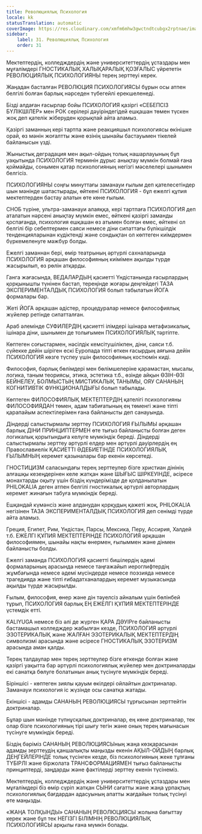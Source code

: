 ```yaml
---
title: Революциялық Психология
locale: kk
statusTranslation: automatic
coverImage: https://res.cloudinary.com/xmfm6mhw3gwctndtcubgx2rptnae/image/upload/v1740337243/small_cover_educacion_fundamental_a051170f1c.webp
sidebar:
    label: 31. Революциялық Психология
    order: 31
---
```

Мектептердің, колледждердің және университеттердің ұстаздары мен мұғалімдері ГНОСТИКАЛЫҚ ХАЛЫҚАРАЛЫҚ ҚОЗҒАЛЫС үйрететін РЕВОЛЮЦИЯЛЫҚ ПСИХОЛОГИЯНЫ терең зерттеуі керек.

Жаңадан басталған РЕВОЛЮЦИЯ ПСИХОЛОГИЯСЫ бұрын осы атпен белгілі болған барлық нәрседен түбегейлі ерекшеленеді.

Бізді алдаған ғасырлар бойы ПСИХОЛОГИЯ қазіргі «СЕБЕПСІЗ БҮЛІКШІЛЕР» мен РОК серілері дәуіріндегідей ешқашан төмен түскен жоқ деп қателік жіберуден қорықпай айта аламыз.

Қазіргі заманның кері тартпа және реакцияшыл психологиясы өкінішке орай, өз мәнін жоғалтты және өзінің шынайы бастауымен тікелей байланысын үзді.

Жыныстық деградация мен ақыл-ойдың толық нашарлауының бұл уақытында ПСИХОЛОГИЯ терминін дұрыс анықтау мүмкін болмай ғана қоймайды, сонымен қатар психологияның негізгі мәселелері шынымен белгісіз.

ПСИХОЛОГИЯНЫ соңғы минуттағы заманауи ғылым деп қателесетіндер шын мәнінде шатастырады, өйткені ПСИХОЛОГИЯ - бұл ежелгі құпия мектептерден бастау алатын өте көне ғылым.

СНОБ түріне, ультра-заманауи алаяққа, кері тартпаға ПСИХОЛОГИЯ деп аталатын нәрсені анықтау мүмкін емес, өйткені қазіргі заманды қоспағанда, психология ешқашан өз атымен болған емес, өйткені ол белгілі бір себептермен саяси немесе діни сипаттағы бүлікшілдік тенденцияларынан күдіктенді және сондықтан ол көптеген киімдермен бүркемеленуге мәжбүр болды.

Ежелгі заманнан бері, өмір театрының әртүрлі сахналарында ПСИХОЛОГИЯ әрқашан философияның киімімен ақылды түрде жасырылып, өз рөлін атқарды.

Ганга жағасында, ВЕДАЛАРДЫҢ қасиетті Үндістанында ғасырлардың қорқынышты түнінен бастап, тереңінде жоғары деңгейдегі ТАЗА ЭКСПЕРИМЕНТАЛДЫҚ ПСИХОЛОГИЯ болып табылатын ЙОГА формалары бар.

Жеті ЙОГА әрқашан әдістер, процедуралар немесе философиялық жүйелер ретінде сипатталған.

Араб әлемінде СУФИЛЕРДІҢ қасиетті ілімдері ішінара метафизикалық, ішінара діни, шынымен де толығымен ПСИХОЛОГИЯЛЫҚ тәртіпте.

Көптеген соғыстармен, нәсілдік кемсітушілікпен, діни, саяси т.б. сүйекке дейін шіріген ескі Еуропада тіпті өткен ғасырдың аяғына дейін ПСИХОЛОГИЯ көзге түспеу үшін философияның костюмін киді.

Философия, барлық бөлімдері мен бөлімшелеріне қарамастан, мысалы, логика, таным теориясы, этика, эстетика т.б., өзінде айқын ӨЗІН-ӨЗІ БЕЙНЕЛЕУ, БОЛМЫСТЫҢ МИСТИКАЛЫҚ ТАНЫМЫ, ОЯУ САНАНЫҢ КОГНИТИВТІК ФУНКЦИОНАЛДЫҒЫ болып табылады.

Көптеген ФИЛОСОФИЯЛЫҚ МЕКТЕПТЕРДІҢ қателігі психологияны ФИЛОСОФИЯДАН төмен, адам табиғатының ең төменгі және тіпті қарапайым аспектілерімен ғана байланысты деп санауында.

Діндерді салыстырмалы зерттеу ПСИХОЛОГИЯ ҒЫЛЫМЫ әрқашан барлық ДІНИ ПРИНЦИПТЕРМЕН өте тығыз байланысты болған деген логикалық қорытындыға келуге мүмкіндік береді. Діндерді салыстырмалы зерттеу әртүрлі елдер мен әртүрлі дәуірлердің ең Православиелік ҚАСИЕТТІ ӘДЕБИЕТІНДЕ ПСИХОЛОГИЯЛЫҚ ҒЫЛЫМНЫҢ керемет қазыналары бар екенін көрсетеді.

ГНОСТИЦИЗМ саласындағы терең зерттеулер бізге христиан дінінің алғашқы кезеңдерінен келе жатқан және ШЫҒЫС ШІРКЕУІНДЕ, әсіресе монахтарды оқыту үшін біздің күндерімізде де қолданылатын PHILOKALIA деген атпен белгілі гностикалық әртүрлі авторлардың керемет жинағын табуға мүмкіндік береді.

Ешқандай күмәнсіз және алданудан қорқудың қажеті жоқ, PHILOKALIA негізінен ТАЗА ЭКСПЕРИМЕНТАЛДЫҚ ПСИХОЛОГИЯ деп сенімді түрде айта аламыз.

Греция, Египет, Рим, Үндістан, Парсы, Мексика, Перу, Ассирия, Халдей т.б. ЕЖЕЛГІ ҚҰПИЯ МЕКТЕПТЕРІНДЕ ПСИХОЛОГИЯ әрқашан философиямен, шынайы нақты өнермен, ғылыммен және дінмен байланысты болды.

Ежелгі заманда ПСИХОЛОГИЯ қасиетті бишілердің әдемі формаларының арасында немесе таңғажайып иероглифтердің жұмбағында немесе әдемі мүсіндерде немесе поэзияда немесе трагедияда және тіпті ғибадатханалардың керемет музыкасында ақылды түрде жасырылды.

Ғылым, философия, өнер және дін тәуелсіз айналым үшін бөлінбей тұрып, ПСИХОЛОГИЯ барлық ЕҢ ЕЖЕЛГІ ҚҰПИЯ МЕКТЕПТЕРІНДЕ үстемдік етті.

KALIYUGA немесе біз әлі де жүрген ҚАРА ДӘУІРге байланысты бастамашыл колледждер жабылған кезде, ПСИХОЛОГИЯ әртүрлі ЭЗОТЕРИКАЛЫҚ және ЖАЛҒАН ЭЗОТЕРИКАЛЫҚ МЕКТЕПТЕРДІҢ символизмі арасында және әсіресе ГНОСТИКАЛЫҚ ЭЗОТЕРИЗМ арасында аман қалды.

Терең талдаулар мен терең зерттеулер бізге өткенде болған және қазіргі уақытта бар әртүрлі психологиялық жүйелер мен доктриналарды екі санатқа бөлуге болатынын анық түсінуге мүмкіндік береді.

Біріншісі - көптеген зиялы қауым өкілдері ойлайтын доктриналар. Заманауи психология іс жүзінде осы санатқа жатады.

Екіншісі - адамды САНАНЫҢ РЕВОЛЮЦИЯСЫ тұрғысынан зерттейтін доктриналар.

Бұлар шын мәнінде түпнұсқалық доктриналар, ең көне доктриналар, тек олар бізге психологияның тірі шығу тегін және оның терең мағынасын түсінуге мүмкіндік береді.

Біздің бәріміз САНАНЫҢ РЕВОЛЮЦИЯСЫның жаңа көзқарасынан адамды зерттеудің қаншалықты маңызды екенін АҚЫЛ-ОЙДЫҢ барлық ДЕҢГЕЙЛЕРІНДЕ толық түсінген кезде, біз психологияның жеке тұлғаны ТҮБІРЛІ және біржолата ТРАНСФОРМАЦИЯМЕН тығыз байланысты принциптерді, заңдарды және фактілерді зерттеу екенін түсінеміз.

Мектептердің, колледждердің және университеттердің ұстаздары мен мұғалімдері біз өмір сүріп жатқан СЫНИ сағатты және жаңа ұрпақтың психологиялық бағдардан адасуының апатты жағдайын толық түсінуі өте маңызды.

«ЖАҢА ТОЛҚЫНДЫ» САНАНЫҢ РЕВОЛЮЦИЯСЫ жолына бағыттау керек және бұл тек НЕГІЗГІ БІЛІМНІҢ РЕВОЛЮЦИЯЛЫҚ ПСИХОЛОГИЯСЫ арқылы ғана мүмкін болады.

